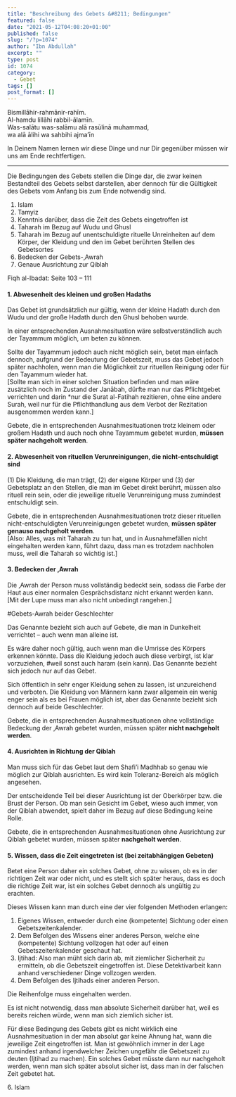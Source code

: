 ```yaml
---
title: "Beschreibung des Gebets &#8211; Bedingungen"
featured: false
date: "2021-05-12T04:08:20+01:00"
published: false
slug: "/?p=1074"
author: "Ibn Abdullah"
excerpt: ""
type: post
id: 1074
category:
  - Gebet
tags: []
post_format: []
---
```


Bismillāhir-rahmānir-rahīm.  
Al-hamdu lillāhi rabbil-ālamīn.  
Was-salātu was-salāmu alā rasūlinā muhammad,  
wa alā ālihi wa sahbihi ajma’īn

In Deinem Namen lernen wir diese Dinge und nur Dir gegenüber müssen wir uns am Ende rechtfertigen.

---

Die Bedingungen des Gebets stellen die Dinge dar, die zwar keinen Bestandteil des Gebets selbst darstellen, aber dennoch für die Gültigkeit des Gebets vom Anfang bis zum Ende notwendig sind.

1. Islam
2. Tamyiz
3. Kenntnis darüber, dass die Zeit des Gebets eingetroffen ist
4. Taharah im Bezug auf Wudu und Ghusl
5. Taharah im Bezug auf unentschuldigte rituelle Unreinheiten auf dem Körper, der Kleidung und den im Gebet berührten Stellen des Gebetsortes
6. Bedecken der Gebets-‚Awrah
7. Genaue Ausrichtung zur Qiblah

Fiqh al-Ibadat: Seite 103 – 111

#### 1. Abwesenheit des kleinen und großen Hadaths

Das Gebet ist grundsätzlich nur gültig, wenn der kleine Hadath durch den Wudu und der große Hadath durch den Ghusl behoben wurde.

In einer entsprechenden Ausnahmesituation wäre selbstverständlich auch der Tayammum möglich, um beten zu können.

Sollte der Tayammum jedoch auch nicht möglich sein, betet man einfach dennoch, aufgrund der Bedeutung der Gebetszeit, muss das Gebet jedoch später nachholen, wenn man die Möglichkeit zur rituellen Reinigung oder für den Tayammum wieder hat.  
\[Sollte man sich in einer solchen Situation befinden und man wäre zusätzlich noch im Zustand der Janābah, dürfte man nur das Pflichtgebet verrichten und darin \*nur die Surat al-Fatihah rezitieren, ohne eine andere Surah, weil nur für die Pflichthandlung aus dem Verbot der Rezitation ausgenommen werden kann.\]

Gebete, die in entsprechenden Ausnahmesituationen trotz kleinem oder großem Hadath und auch noch ohne Tayammum gebetet wurden, **müssen später nachgeholt werden**.

#### 2. Abwesenheit von rituellen Verunreinigungen, die nicht-entschuldigt sind

(1) Die Kleidung, die man trägt, (2) der eigene Körper und (3) der Gebetsplatz an den Stellen, die man im Gebet direkt berührt, müssen also rituell rein sein, oder die jeweilige rituelle Verunreinigung muss zumindest entschuldigt sein.

Gebete, die in entsprechenden Ausnahmesituationen trotz dieser rituellen nicht-entschuldigten Verunreinigungen gebetet wurden, **müssen später genauso nachgeholt werden**.  
\[Also: Alles, was mit Taharah zu tun hat, und in Ausnahmefällen nicht eingehalten werden kann, führt dazu, dass man es trotzdem nachholen muss, weil die Taharah so wichtig ist.\]

#### 3. Bedecken der ‚Awrah

Die ‚Awrah der Person muss vollständig bedeckt sein, sodass die Farbe der Haut aus einer normalen Gesprächsdistanz nicht erkannt werden kann.  
\[Mit der Lupe muss man also nicht unbedingt rangehen.\]

\#Gebets-Awrah beider Geschlechter

Das Genannte bezieht sich auch auf Gebete, die man in Dunkelheit verrichtet – auch wenn man alleine ist.

Es wäre daher noch gültig, auch wenn man die Umrisse des Körpers erkennen könnte. Dass die Kleidung jedoch auch diese verbirgt, ist klar vorzuziehen, #weil sonst auch haram (sein kann). Das Genannte bezieht sich jedoch nur auf das Gebet.

Sich öffentlich in sehr enger Kleidung sehen zu lassen, ist unzureichend und verboten. Die Kleidung von Männern kann zwar allgemein ein wenig enger sein als es bei Frauen möglich ist, aber das Genannte bezieht sich dennoch auf beide Geschlechter.

Gebete, die in entsprechenden Ausnahmesituationen ohne vollständige Bedeckung der ‚Awrah gebetet wurden, müssen später **nicht nachgeholt werden**.

#### 4. Ausrichten in Richtung der Qiblah

Man muss sich für das Gebet laut dem Shafi’i Madhhab so genau wie möglich zur Qiblah ausrichten. Es wird kein Toleranz-Bereich als möglich angesehen.

Der entscheidende Teil bei dieser Ausrichtung ist der Oberkörper bzw. die Brust der Person. Ob man sein Gesicht im Gebet, wieso auch immer, von der Qiblah abwendet, spielt daher im Bezug auf diese Bedingung keine Rolle.

Gebete, die in entsprechenden Ausnahmesituationen ohne Ausrichtung zur Qiblah gebetet wurden, müssen später **nachgeholt werden**.

#### 5. Wissen, dass die Zeit eingetreten ist (bei zeitabhängigen Gebeten)

Betet eine Person daher ein solches Gebet, ohne zu wissen, ob es in der richtigen Zeit war oder nicht, und es stellt sich später heraus, dass es doch die richtige Zeit war, ist ein solches Gebet dennoch als ungültig zu erachten.

Dieses Wissen kann man durch eine der vier folgenden Methoden erlangen:

1. Eigenes Wissen, entweder durch eine (kompetente) Sichtung oder einen Gebetszeitenkalender.
2. Dem Befolgen des Wissens einer anderes Person, welche eine (kompetente) Sichtung vollzogen hat oder auf einen Gebetszeitenkalender geschaut hat.
3. Ijtihad: Also man müht sich darin ab, mit ziemlicher Sicherheit zu ermitteln, ob die Gebetszeit eingetroffen ist. Diese Detektivarbeit kann anhand verschiedener Dinge vollzogen werden.
4. Dem Befolgen des Ijtihads einer anderen Person.

Die Reihenfolge muss eingehalten werden.

Es ist nicht notwendig, dass man absolute Sicherheit darüber hat, weil es bereits reichen würde, wenn man sich ziemlich sicher ist.

Für diese Bedingung des Gebets gibt es nicht wirklich eine Ausnahmesituation in der man absolut gar keine Ahnung hat, wann die jeweilige Zeit eingetroffen ist. Man ist gewöhnlich immer in der Lage zumindest anhand irgendwelcher Zeichen ungefähr die Gebetszeit zu deuten (Ijtihad zu machen). Ein solches Gebet müsste dann nur nachgeholt werden, wenn man sich später absolut sicher ist, dass man in der falschen Zeit gebetet hat.

6\. Islam
